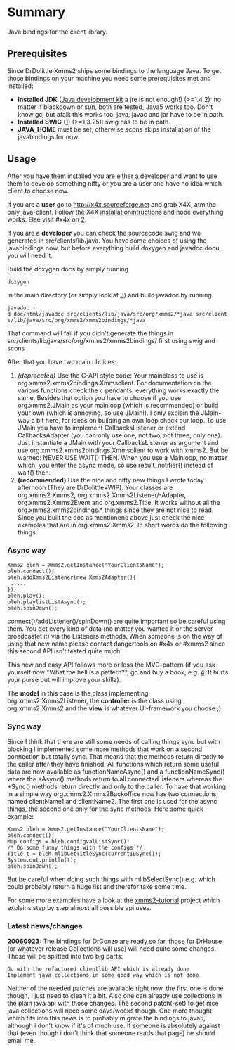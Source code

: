 {{ComponentHeader}}

= Summary =
Java bindings for the client library.

==Prerequisites==

Since DrDolittle Xmms2 ships some bindings to the language Java. To get those bindings on your machine you need some prerequisites met and installed:

* '''Installed JDK''' ([http://java.sun.com Java development kit] a jre is not enough!) (>=1.4.2): no matter if blackdown or sun, both are tested, Java5 works too. Don't know gcj but afaik this works too. java, javac and jar have to be in path.
* '''Installed SWIG''' ([http://www.swig.org]) (>=1.3.25): swig has to be in path.
* '''JAVA_HOME''' must be set, otherwise scons skips installation of the javabindings for now.

==Usage==

After you have them installed you are either a developer and want to use them to develop something nifty or you are a user and have no idea which client to choose now.

If you are a '''user''' go to http://x4x.sourceforge.net and grab X4X, atm the only java-client. Follow the X4X [http://x4x.sourceforge.net/wiki/index.php/Installation installationintructions] and hope everything works. Else visit #x4x on [irc://irc.freenode.net].

If you are a '''developer''' you can check the sourcecode swig and we generated in src/clients/lib/java. You have some choices of using the javabindings now, but before everything build doxygen and javadoc docu, you will need it.

Build the doxygen docs by simply running

 doxygen

in the main directory (or simply look at [http://xmms2.xmms.se/doxygen/current/]) and build javadoc by running

 javadoc -d doc/html/javadoc src/clients/lib/java/src/org/xmms2/*java src/clients/lib/java/src/org/xmms2/xmms2bindings/*java

That command will fail if you didn't generate the things in src/clients/lib/java/src/org/xmms2/xmms2bindings/ first using swig and scons

After that you have two main choices:

# ''(deprecated)'' Use the C-API style code: Your mainclass to use is org.xmms2.xmms2bindings.Xmmsclient. For documentation on the various functions check the c pendants, everything works exactly the same. Besides that option you have to choose if you use org.xmms2.JMain as your mainloop (which is recommended) or build your own (which is annoying, so use JMain!). I only explain the JMain-way a bit here, for ideas on building an own loop check our loop. To use JMain you have to implement CallbacksListener or extend CallbacksAdapter (you can only use one, not two, not three, only one). Just instantiate a JMain with your CallbacksListener as argument and use org.xmms2.xmms2bindings.Xmmsclient to work with xmms2. But be warned: NEVER USE WAIT() THEN. When you use a Mainloop, no matter which, you enter the async mode, so use result_notifier() instead of wait() then.
# '''(recommended)''' Use the nice and nifty new things I wrote today afternoon (They are DrDolittle+WIP). Your classes are org.xmms2.Xmms2, org.xmms2.Xmms2Listener/-Adapter, org.xmms2.Xmms2Event and org.xmms2.Title. It works without all the org.xmms2.xmms2bindings.* things since they are not nice to read. Since you built the doc as mentionend above just check the nice examples that are in org.xmms2.Xmms2. In short words do the following things:

===Async way===
 
 Xmms2 bleh = Xmms2.getInstance("YourClientsName");
 bleh.connect();
 bleh.addXmms2Listener(new Xmms2Adapter(){
  .....
 });
 bleh.play();
 bleh.playlistListAsync();
 bleh.spinDown();

connect()/addListener()/spinDown() are quite important so be careful using them. You get every kind of data (no matter you wanted it or the server broadcastet it) via the Listeners methods. When someone is on the way of using that new name please contact dangertools on #x4x or #xmms2 since this second API isn't tested quite much.


This new and easy API follows more or less the MVC-pattern (if you ask yourself now "What the hell is a pattern?", go and buy a book, e.g. [http://www.amazon.de/exec/obidos/ASIN/0201633612/qid=1143472275/sr=8-2/ref=sr_8_xs_ap_i2_xgl/028-2164729-0413335]. It hurts your purse but will improve your skillz).

The '''model''' in this case is the class implementing org.xmms2.Xmms2Listener, the '''controller''' is the class using org.xmms2.Xmms2 and the '''view''' is whatever UI-framework you choose ;)

===Sync way===

Since I think that there are still some needs of calling things sync but with blocking I implemented some more methods that work on a second connection but totally sync. That means that the methods return directly to the caller after they have finished. All functions which return some useful data are now available as functionNameAsync() and a functionNameSync() where the *Async() methods return to all connected listeners whereas the *Sync() methods return directly and only to the caller. To have that working in a simple way org.xmms2.Xmms2Backoffice now has two connections, named clientName1 and clientName2. The first one is used for the async things, the second one only for the sync methods. Here some quick example:

 Xmms2 bleh = Xmms2.getInstance("YourClientsName");
 bleh.connect();
 Map configs = bleh.configvalListSync();
 /* Do some funny things with the configs */
 Title t = bleh.mlibGetTitleSync(currentIDSync());
 System.out.println(t);
 bleh.spinDown();

But be careful when doing such things with mlibSelectSync() e.g. which could probably return a huge list and therefor take some time.


For some more examples have a look at the [http://git.xmms.se/?p=xmms2-tutorial.git;a=tree xmms2-tutorial] project which explains step by step almost all possible api uses.


===Latest news/changes===

'''20060923:'''
The bindings for DrGonzo are ready so far, those for DrHouse (or whatever release Collections will use) will need quite some changes. Those will be splitted into two big parts:

 Go with the refactored clientlib API which is already done
 Implement java collections in some good way which is not done

Neither of the needed patches are available right now, the first one is done though, I just need to clean it a bit. Also one can already use collections in the plain java api with those changes. The second patch(-set) to get nice java collections will need some days/weeks though. One more thought which fits into this news is to probably migrate the bindings to java5, although i don't know if it's of much use. If someone is absolutely against that (even though i don't think that someone reads that page) he should email me.